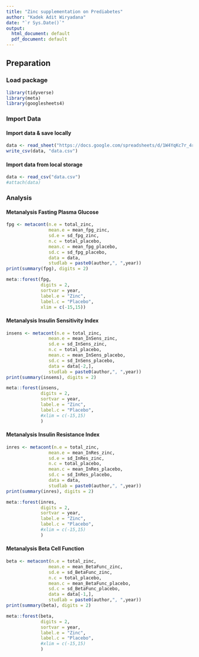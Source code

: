 ```yaml
---
title: "Zinc supplementation on Prediabetes"
author: "Kadek Adit Wiryadana"
date: "`r Sys.Date()`"
output:
  html_document: default
  pdf_document: default
---
```


## Preparation
### Load package
```r
library(tidyverse)
library(meta)
library(googlesheets4)
```


### Import Data

#### Import data & save locally
```r
data <- read_sheet("https://docs.google.com/spreadsheets/d/1W4YqKc7r_4rf47tSD635Ztq8n4g3srQdw6eaFJYKi70/edit#gid=0")
write_csv(data, "data.csv")

```

#### Import data from local storage
```r
data <- read_csv("data.csv")
#attach(data)
```

### Analysis

#### Metanalysis Fasting Plasma Glucose

```r
fpg <- metacont(n.e = total_zinc,
                mean.e = mean_fpg_zinc,
                sd.e = sd_fpg_zinc,
                n.c = total_placebo,
                mean.c = mean_fpg_placebo,
                sd.c = sd_fpg_placebo,
                data = data,
                studlab = paste0(author,", ",year))
print(summary(fpg), digits = 2)

meta::forest(fpg,
             digits = 2,
             sortvar = year,
             label.e = "Zinc",
             label.c = "Placebo",
             xlim = c(-15,15))
```

#### Metanalysis Insulin Sensitivity Index

```r
insens <- metacont(n.e = total_zinc,
                mean.e = mean_InSens_zinc,
                sd.e = sd_InSens_zinc,
                n.c = total_placebo,
                mean.c = mean_InSens_placebo,
                sd.c = sd_InSens_placebo,
                data = data[-2,],
                studlab = paste0(author,", ",year))
print(summary(insens), digits = 2)

meta::forest(insens,
             digits = 2,
             sortvar = year,
             label.e = "Zinc",
             label.c = "Placebo",
             #xlim = c(-15,15)
             )
```

#### Metanalysis Insulin Resistance Index

```r
inres <- metacont(n.e = total_zinc,
                mean.e = mean_InRes_zinc,
                sd.e = sd_InRes_zinc,
                n.c = total_placebo,
                mean.c = mean_InRes_placebo,
                sd.c = sd_InRes_placebo,
                data = data,
                studlab = paste0(author,", ",year))
print(summary(inres), digits = 2)

meta::forest(inres,
             digits = 2,
             sortvar = year,
             label.e = "Zinc",
             label.c = "Placebo",
             #xlim = c(-15,15)
             )
```

#### Metanalysis Beta Cell Function

```r
beta <- metacont(n.e = total_zinc,
                mean.e = mean_BetaFunc_zinc,
                sd.e = sd_BetaFunc_zinc,
                n.c = total_placebo,
                mean.c = mean_BetaFunc_placebo,
                sd.c = sd_BetaFunc_placebo,
                data = data[-1,],
                studlab = paste0(author,", ",year))
print(summary(beta), digits = 2)

meta::forest(beta,
             digits = 2,
             sortvar = year,
             label.e = "Zinc",
             label.c = "Placebo",
             #xlim = c(-15,15)
             )
```